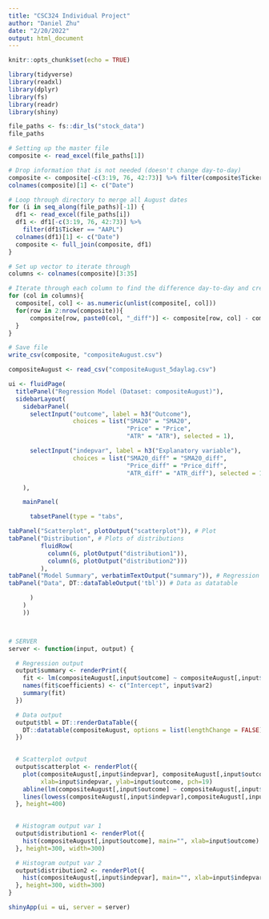 ```yaml
---
title: "CSC324 Individual Project"
author: "Daniel Zhu"
date: "2/20/2022"
output: html_document
---
```


```r
knitr::opts_chunk$set(echo = TRUE)
```

```r
library(tidyverse)
library(readxl)
library(dplyr)
library(fs)
library(readr)
library(shiny)
```


```r
file_paths <- fs::dir_ls("stock_data")
file_paths

# Setting up the master file
composite <- read_excel(file_paths[1])

# Drop information that is not needed (doesn't change day-to-day)
composite <- composite[-c(3:19, 76, 42:73)] %>% filter(composite$Ticker == "AAPL")
colnames(composite)[1] <- c("Date")

# Loop through directory to merge all August dates
for (i in seq_along(file_paths)[-1]) {
  df1 <- read_excel(file_paths[i]) 
  df1 <- df1[-c(3:19, 76, 42:73)] %>%
    filter(df1$Ticker == "AAPL")
  colnames(df1)[1] <- c("Date")
  composite <- full_join(composite, df1)
}

# Set up vector to iterate through
columns <- colnames(composite)[3:35]

# Iterate through each column to find the difference day-to-day and create a new column
for (col in columns){
  composite[, col] <- as.numeric(unlist(composite[, col]))
  for(row in 2:nrow(composite)){
      composite[row, paste0(col, "_diff")] <- composite[row, col] - composite[row - 1, col]
  }
}

# Save file
write_csv(composite, "compositeAugust.csv")
```

```r
compositeAugust <- read_csv("compositeAugust_5daylag.csv")

ui <- fluidPage(
  titlePanel("Regression Model (Dataset: compositeAugust)"),
  sidebarLayout(
    sidebarPanel(
      selectInput("outcome", label = h3("Outcome"),
                  choices = list("SMA20" = "SMA20",
                                 "Price" = "Price",
                                 "ATR" = "ATR"), selected = 1),

      selectInput("indepvar", label = h3("Explanatory variable"),
                  choices = list("SMA20_diff" = "SMA20_diff",
                                 "Price_diff" = "Price_diff",
                                 "ATR_diff" = "ATR_diff"), selected = 1)

    ),

    mainPanel(

      tabsetPanel(type = "tabs",

tabPanel("Scatterplot", plotOutput("scatterplot")), # Plot
tabPanel("Distribution", # Plots of distributions
         fluidRow(
           column(6, plotOutput("distribution1")),
           column(6, plotOutput("distribution2")))
         ),
tabPanel("Model Summary", verbatimTextOutput("summary")), # Regression output
tabPanel("Data", DT::dataTableOutput('tbl')) # Data as datatable

      )
    )
    ))



# SERVER
server <- function(input, output) {

  # Regression output
  output$summary <- renderPrint({
    fit <- lm(compositeAugust[,input$outcome] ~ compositeAugust[,input$indepvar])
    names(fit$coefficients) <- c("Intercept", input$var2)
    summary(fit)
  })

  # Data output
  output$tbl = DT::renderDataTable({
    DT::datatable(compositeAugust, options = list(lengthChange = FALSE))
  })

  
  # Scatterplot output
  output$scatterplot <- renderPlot({
    plot(compositeAugust[,input$indepvar], compositeAugust[,input$outcome], main="Scatterplot",
         xlab=input$indepvar, ylab=input$outcome, pch=19)
    abline(lm(compositeAugust[,input$outcome] ~ compositeAugust[,input$indepvar]), col="red")
    lines(lowess(compositeAugust[,input$indepvar],compositeAugust[,input$outcome]), col="blue")
  }, height=400)

  
  # Histogram output var 1
  output$distribution1 <- renderPlot({
    hist(compositeAugust[,input$outcome], main="", xlab=input$outcome)
  }, height=300, width=300)

  # Histogram output var 2
  output$distribution2 <- renderPlot({
    hist(compositeAugust[,input$indepvar], main="", xlab=input$indepvar)
  }, height=300, width=300)
}

shinyApp(ui = ui, server = server)

```


